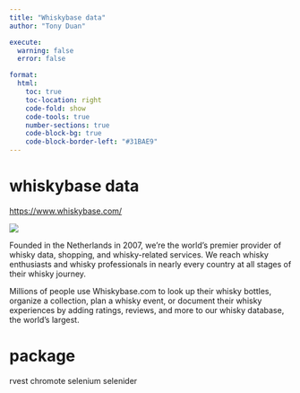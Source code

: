 ```yaml
---
title: "Whiskybase data"
author: "Tony Duan"

execute:
  warning: false
  error: false

format:
  html:
    toc: true
    toc-location: right
    code-fold: show
    code-tools: true
    number-sections: true
    code-block-bg: true
    code-block-border-left: "#31BAE9"
---
```


# whiskybase data

<https://www.whiskybase.com/>

![](images/clipboard-1739132209.png)

Founded in the Netherlands in 2007, we’re the world’s premier provider of whisky data, shopping, and whisky-related services. We reach whisky enthusiasts and whisky professionals in nearly every country at all stages of their whisky journey.

Millions of people use Whiskybase.com to look up their whisky bottles, organize a collection, plan a whisky event, or document their whisky experiences by adding ratings, reviews, and more to our whisky database, the world’s largest.

#  package


rvest
chromote
selenium
selenider

